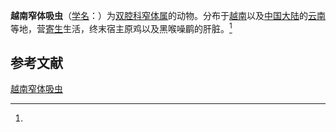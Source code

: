 {{Speciesbox
| name = 越南窄体吸虫
| status = 
| status_system = 
| image = 
| genus = Lyperosomum
| species = indosinensis
| authority = (Odening, 1964)<ref name='id9936'>{{cite web| url =http://www.bioinfo.cn/db05/BjdwSpecies.php?action=view&id=9936| title =越南窄体吸虫| work =《中国动物物种编目数据库》| publisher =中国科学院微生物研究所| author =中国科学院动物研究所| accessdate =2009-04-16| deadurl =yes| archiveurl =https://web.archive.org/web/20160305015539/http://www.bioinfo.cn/db05/BjdwSpecies.php?action=view&id=9936| archivedate =2016-03-05}}</ref>
}}

'''越南窄体吸虫'''（[[学名|学名]]：{{lang|la|''Lyperosomum indosinensis''}}）为[[双腔科|双腔科]][[窄体属|窄体属]]的动物。分布于[[越南|越南]]以及[[中国大陆|中国大陆]]的[[云南|云南]]等地，营[[寄生|寄生]]生活，终末宿主原鸡以及黑喉噪鹛的肝脏。<ref name='id9936'/>

== 参考文献 ==
{{reflist}}

{{Wikispecies|Lyperosomum indosinensis}}

[[Category:窄体属|越南窄体吸虫]]


{{吸虫小作品}}